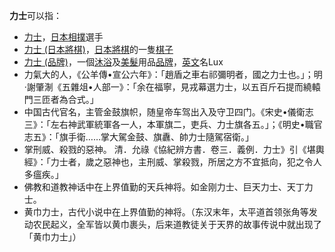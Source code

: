 '''力士'''可以指：
* [[力士|力士]]，[[日本|日本]][[相撲|相撲]]選手
* [[力士_(日本將棋)|力士 (日本將棋)]]，[[日本將棋|日本將棋]]的一隻[[棋子|棋子]]
*[[力士_(品牌)|力士 (品牌)]]，一個[[沐浴|沐浴]]及[[美髮|美髮]]用品[[品牌|品牌]]，[[英文|英文]]名Lux
*力氣大的人，《公羊傳•宣公六年》：「趙盾之車右祁彌明者，國之力士也。」；明·謝肇淛《五雜俎•人部一》：「余在福寧，見戎幕選力士，以五百斤石提而繞轅門三匝者為合式。」
*中国古代官名，主管金鼓旗帜，随皇帝车驾出入及守卫四门。《宋史•儀衛志三》：「左右神武軍統軍各一人，本軍旗二，吏兵、力士旗各五。」；《明史•職官志五》：「旗手衛……掌大駕金鼓、旗纛、帥力士隨駕宿衛。」
*掌刑威、殺戮的惡神。 清．允祿《協紀辨方書．卷三．義例．力士》引《堪輿經》：「力士者，歲之惡神也，主刑威、掌殺戮，所居之方不宜抵向，犯之令人多瘟疾。」
*佛教和道教神话中在上界值勤的天兵神将。如金刚力士、巨天力士、天丁力士。
*黄巾力士，古代小说中在上界值勤的神将。（东汉末年，太平道首领张角等发动农民起义，全军皆以黄巾裹头，后来道教徒关于天界的故事传说中就出现了「黄巾力士」）
{{disambig|Cat=二字消歧義}}